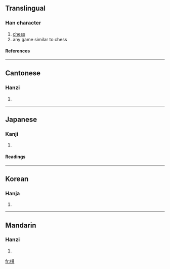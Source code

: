 ==Translingual==
===Han character===
{{Han char|rn=75|rad=木|as=08|sn=12|four=4498<sub>1</sub>|canj=木廿一金 (DTMC)|ids=⿰[[木]][[其]]}}
# [[chess]]
# any game similar to chess
====References====
{{Han ref|kx=0532.030|dkj=14922|dj=0920.110|hdz=21224.040|uh=68CB|ud=26827|bh=B4D1|bd=46289}}

----

==Cantonese==
===Hanzi===
{{yue-hanzi|jyut=|y=kei4}}
# {{defn|Cantonese}}

----
==Japanese==
===Kanji===
{{ja-kanji|grade=c|rs=木08}}
# {{defn|Japanese}} 
====Readings====
{{ja-readings|on=[[き]] (ki), [[ぎ]] (gi)|kun=[[ご]] (go)}}

----
==Korean==
===Hanja===
{{ko-hanja|hangeul=기|eumhun=|rv=gi|mr=ki|y=ki}}
# {{defn|Korean}}

----
==Mandarin==
===Hanzi===
{{cmn-hanzi|pin=[[qí]] (qi2)|wg=ch'i<sup>2</sup>}}
# {{defn|Mandarin}}

[[fr:棋]]